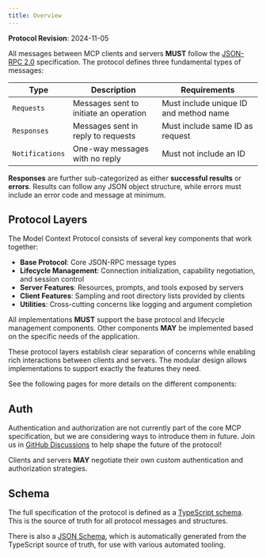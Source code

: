 ```yaml
---
title: Overview
---
```


<Info>**Protocol Revision**: 2024-11-05</Info>

All messages between MCP clients and servers **MUST** follow the
[JSON-RPC 2.0](https://www.jsonrpc.org/specification) specification. The protocol defines
three fundamental types of messages:

| Type            | Description                            | Requirements                           |
| --------------- | -------------------------------------- | -------------------------------------- |
| `Requests`      | Messages sent to initiate an operation | Must include unique ID and method name |
| `Responses`     | Messages sent in reply to requests     | Must include same ID as request        |
| `Notifications` | One-way messages with no reply         | Must not include an ID                 |

**Responses** are further sub-categorized as either **successful results** or **errors**.
Results can follow any JSON object structure, while errors must include an error code and
message at minimum.

## Protocol Layers

The Model Context Protocol consists of several key components that work together:

- **Base Protocol**: Core JSON-RPC message types
- **Lifecycle Management**: Connection initialization, capability negotiation, and
session control
- **Server Features**: Resources, prompts, and tools exposed by servers
- **Client Features**: Sampling and root directory lists provided by clients
- **Utilities**: Cross-cutting concerns like logging and argument completion

All implementations **MUST** support the base protocol and lifecycle management
components. Other components **MAY** be implemented based on the specific needs of the
application.

These protocol layers establish clear separation of concerns while enabling rich
interactions between clients and servers. The modular design allows implementations to
support exactly the features they need.

See the following pages for more details on the different components:

<CardGroup cols={3}>
    <Card
        title="Lifecycle"
        icon="arrows-rotate"
        href="/specification/2024-11-05/basic/lifecycle"
    />
    <Card
        title="Resources"
        icon="file-lines"
        href="/specification/2024-11-05/server/resources"
    />
    <Card
        title="Prompts"
        icon="message"
        href="/specification/2024-11-05/server/prompts"
    />
    <Card
        title="Tools"
        icon="wrench"
        href="/specification/2024-11-05/server/tools"
    />
    <Card
        title="Logging"
        icon="rectangle-list"
        href="/specification/2024-11-05/server/utilities/logging"
    />
    <Card
        title="Sampling"
        icon="code"
        href="/specification/2024-11-05/client/sampling"
    />
</CardGroup>

## Auth

Authentication and authorization are not currently part of the core MCP specification,
but we are considering ways to introduce them in future. Join us in
[GitHub Discussions](https://github.com/modelcontextprotocol/specification/discussions)
to help shape the future of the protocol!

Clients and servers **MAY** negotiate their own custom authentication and authorization
strategies.

## Schema

The full specification of the protocol is defined as a
[TypeScript schema](http://github.com/modelcontextprotocol/specification/tree/main/schema/2024-11-05/schema.ts).
This is the source of truth for all protocol messages and structures.

There is also a
[JSON Schema](http://github.com/modelcontextprotocol/specification/tree/main/schema/2024-11-05/schema.json),
which is automatically generated from the TypeScript source of truth, for use with
various automated tooling.
